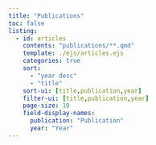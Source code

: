 ```yaml
---
title: "Publications"
toc: false
listing:
  - id: articles
    contents: "publications/**.qmd"
    template: ./ejs/articles.ejs
    categories: true
    sort:
      - "year desc"
      - "title"
    sort-ui: [title,publication,year]
    filter-ui: [title,publication,year]
    page-size: 10
    field-display-names: 
      publication: "Publication"
      year: "Year"
---
```


:::{#articles}
:::